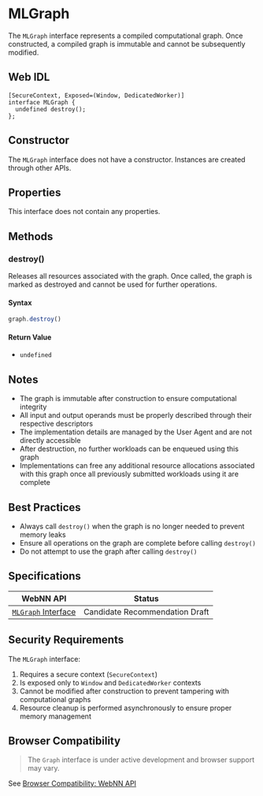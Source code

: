 
# MLGraph

The `MLGraph` interface represents a compiled computational graph. Once constructed, a compiled graph is immutable and cannot be subsequently modified.

## Web IDL

```webidl showLineNumbers filename="web-idl"
[SecureContext, Exposed=(Window, DedicatedWorker)]
interface MLGraph {
  undefined destroy();
};
```

## Constructor

The `MLGraph` interface does not have a constructor. Instances are created through other APIs.

## Properties

This interface does not contain any properties.

## Methods

### destroy()

Releases all resources associated with the graph. Once called, the graph is marked as destroyed and cannot be used for further operations.


#### Syntax

```js showLineNumbers filename="example-1.js"
graph.destroy()
```

#### Return Value

- `undefined`

## Notes

- The graph is immutable after construction to ensure computational integrity
- All input and output operands must be properly described through their respective descriptors
- The implementation details are managed by the User Agent and are not directly accessible
- After destruction, no further workloads can be enqueued using this graph
- Implementations can free any additional resource allocations associated with this graph once all previously submitted workloads using it are complete

## Best Practices

- Always call `destroy()` when the graph is no longer needed to prevent memory leaks
- Ensure all operations on the graph are complete before calling `destroy()`
- Do not attempt to use the graph after calling `destroy()`

## Specifications

| WebNN API | Status |
|--------------|---------|
| [`MLGraph` Interface](https://webmachinelearning.github.io/webnn/#mlgraph) | Candidate Recommendation Draft |

## Security Requirements

The `MLGraph` interface:

1. Requires a secure context (`SecureContext`)
2. Is exposed only to `Window` and `DedicatedWorker` contexts
3. Cannot be modified after construction to prevent tampering with computational graphs
4. Resource cleanup is performed asynchronously to ensure proper memory management

## Browser Compatibility

> <InfoIcon /> The `Graph` interface is under active development and browser support may vary.

See [Browser Compatibility: WebNN API](browser-compatibility#webnn-apis)
